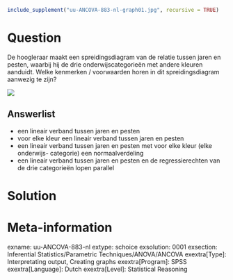 ```{r, echo = FALSE, results = "hide"}
include_supplement("uu-ANCOVA-883-nl-graph01.jpg", recursive = TRUE)
```
Question
========
De hoogleraar maakt een spreidingsdiagram van de relatie tussen jaren en pesten, waarbij hij de drie onderwijscategorieën met andere kleuren aanduidt. Welke kenmerken / voorwaarden horen in dit spreidingsdiagram aanwezig te zijn?

![](uu-ANCOVA-883-nl-graph01.jpg)

Answerlist
----------
* een lineair verband tussen jaren en pesten
* voor elke kleur een lineair verband tussen jaren en pesten
* een lineair verband tussen jaren en pesten met voor elke kleur (elke onderwijs- categorie) een normaalverdeling
* een lineair verband tussen jaren en pesten en de regressierechten van de drie categorieën lopen parallel


Solution
========



Meta-information
================
exname: uu-ANCOVA-883-nl
extype: schoice
exsolution: 0001
exsection: Inferential Statistics/Parametric Techniques/ANOVA/ANCOVA
exextra[Type]: Interpretating output, Creating graphs
exextra[Program]: SPSS
exextra[Language]: Dutch
exextra[Level]: Statistical Reasoning